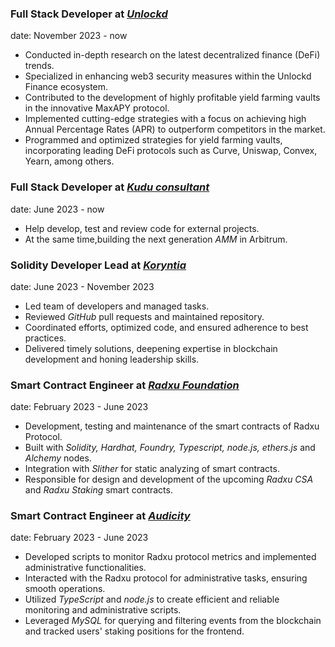 ### Full Stack Developer at <a href="https://unlockd.finance/"><u><em>Unlockd</em></u></a>

date: November 2023 - now

 - Conducted in-depth research on the latest decentralized finance (DeFi) trends.
 - Specialized in enhancing web3 security measures within the Unlockd Finance ecosystem.
 - Contributed to the development of highly profitable yield farming vaults in the innovative MaxAPY protocol.
 - Implemented cutting-edge strategies with a focus on achieving high Annual Percentage Rates (APR) to outperform competitors in the market.
 - Programmed and optimized strategies for yield farming vaults, incorporating leading DeFi protocols such as Curve, Uniswap, Convex, Yearn, among others.


### Full Stack Developer at <u><em>Kudu consultant</em></u>

date: June 2023 - now

- Help develop, test and review code for external projects. 
- At the same time,building the next generation _AMM_ in Arbitrum.

### Solidity Developer Lead at <a href="https://koryntia.finance/" target="blank"><u><em>Koryntia</em></u></a>

date: June 2023 - November 2023

- Led team of developers and managed tasks.
- Reviewed _GitHub_ pull requests and maintained repository.
- Coordinated efforts, optimized code, and ensured adherence to best practices.
- Delivered timely solutions, deepening expertise in blockchain development and
  honing leadership skills.

### Smart Contract Engineer at <a href="https://app.radxu.org/" target="blank"> <u><em>Radxu Foundation</em></u></a>

date: February 2023 - June 2023

- Development, testing and maintenance of the smart contracts of Radxu Protocol.
- Built with _Solidity, Hardhat, Foundry, Typescript, node.js, ethers.js_ and
  _Alchemy_ nodes.
- Integration with _Slither_ for static analyzing of smart contracts.
- Responsible for design and development of the upcoming _Radxu CSA_ and _Radxu
  Staking_ smart contracts.

### Smart Contract Engineer at <a href="https://www.audicity.io/" target="blank"><u><em>Audicity</em></u></a>

date: February 2023 - June 2023

- Developed scripts to monitor Radxu protocol metrics and implemented
  administrative functionalities.
- Interacted with the Radxu protocol for administrative tasks, ensuring smooth
  operations.
- Utilized _TypeScript_ and _node.js_ to create efficient and reliable
  monitoring and administrative scripts.
- Leveraged _MySQL_ for querying and filtering events from the blockchain and
  tracked users' staking positions for the frontend.
